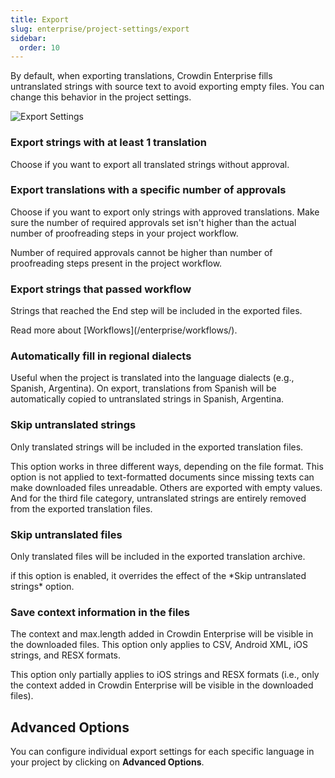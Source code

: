```yaml
---
title: Export
slug: enterprise/project-settings/export
sidebar:
  order: 10
---
```



By default, when exporting translations, Crowdin Enterprise fills untranslated strings with source text to avoid exporting empty files. You can change this behavior in the project settings.

<Image src={exportSettings} alt="Export Settings" />

### Export strings with at least 1 translation

Choose if you want to export all translated strings without approval.

### Export translations with a specific number of approvals

Choose if you want to export only strings with approved translations. Make sure the number of required approvals set isn't higher than the actual number of proofreading steps in your project workflow.

<Aside>
  Number of required approvals cannot be higher than number of proofreading steps present in the project workflow.
</Aside>

### Export strings that passed workflow

Strings that reached the End step will be included in the exported files.

<ReadMore>
  Read more about [Workflows](/enterprise/workflows/).
</ReadMore>

### Automatically fill in regional dialects

Useful when the project is translated into the language dialects (e.g., Spanish, Argentina). On export, translations from Spanish will be automatically copied to untranslated strings in Spanish, Argentina.

### Skip untranslated strings

Only translated strings will be included in the exported translation files.

This option works in three different ways, depending on the file format. This option is not applied to text-formatted documents since missing texts can make downloaded files unreadable. Others are exported with empty values. And for the third file category, untranslated strings are entirely removed from the exported translation files.

<Include file="skip-untranslated-strings-formats.mdx" />

### Skip untranslated files

Only translated files will be included in the exported translation archive.

<Aside>
  if this option is enabled, it overrides the effect of the *Skip untranslated strings* option.
</Aside>

### Save context information in the files

The context and max.length added in Crowdin Enterprise will be visible in the downloaded files. This option only applies to CSV, Android XML, iOS strings, and RESX formats.

<Aside type="caution" title="Limitations">
  This option only partially applies to iOS strings and RESX formats (i.e., only the context added in Crowdin Enterprise will be visible in the downloaded files).
</Aside>

## Advanced Options

You can configure individual export settings for each specific language in your project by clicking on **Advanced Options**.
